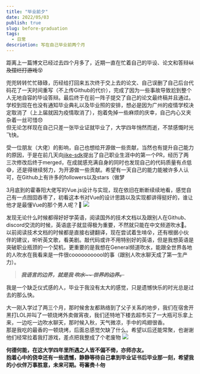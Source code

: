 ```yaml
---
title: "毕业前夕"
date: 2022/05/03
publish: true
slug: before-graduation
tags: 
  - 日常
descriotion: 写在自己毕业前两个月
---
```

距离上一篇博文已经过去四个月多了，近期一直在忙着自己的毕设、论文和答辩<del>以及摆烂打游戏</del>😵  


兜兜转转忙忙碌碌，历经给打回来五次终于交上去的论文、自己误删了自己后台代码花了一天时间重写（不上传Github的代价），完成了因为一些事故导致尬到整个人无地自容的毕设答辩。最后终于在前一阵子提交了自己的论文最终稿并且通过。  
学校到现在也没有通知毕业典礼以及毕业照的安排，想必是因为广州的疫情学校决定取消了（上上届就因为疫情取消了），抱着免掉一些麻烦的庆幸，自己内心又夹杂着一丝可惜😞  
但无论怎样现在自己只差一张毕业证就毕业了，大学四年悄然而逝，不禁感慨时光飞快。

受一位朋友（大佬）的影响，自己也想给开源做一些贡献，当然也有提升自己能力的原因，于是在前几天向[jike-sdk](https://github.com/open-jike/jike-sdk)提出了自己职业生涯中的第一个PR，经历了两三次修改后终于merged，在成就感充满自身的同时也发现自己的代码质量有点低😅，还是得继续努力，为开源做一些贡献。希望有一天自己的能力能被许多人认可，在Github上有许多的followers以及stars（做梦

3月底到的霍春阳大佬写的Vue.js设计与实现，现在依旧在断断续续地看，感觉自己有一点囫囵吞枣了，初看这本书对Vue的设计思路以及实现都讲得挺好的，谁让他才是最懂Vue的那个男人呢？🐶
![](/postImg/before-graduation/zhihu.png)  

发现无论什么时候都得好好学英语，阅读国外的技术文档以及跟别人在Github、discord交流的时候，英语底子就显得极为重要，不然就只能在中文频道吹水🤪。以前阅读技术文档的时候都是直接右键翻译，现在尝试着生啃😵，还有根据小伙伴的建议，听听英文歌，看美剧。敲代码或许不用特别好的英语，但是我想英语是突破职业瓶颈的一个契机，更重要的是我想在General频道吹水，能跟全世界各地的人吹水在我看来是一件很cooooooooool的事（跟别人吹水聊天成了第一生产力）。

> ***我语言的边界，就是我 <del>吹水~~ 世界的边界。</del>***

我是一个缺乏仪式感的人，毕业于我没有太大的感觉，只是遗憾快乐的时光总是过去的那么快。

大一刚入学过了两三个月，那时候舍友都熟络到了父子关系的地步，我们在宿舍开黑打LOL并叫了一顿烧烤外卖做宵夜，我们还特地下楼去超市买了一大瓶可乐拿上来，一边吃一边吹水聊天，那时候入秋，天气微凉，手中的鸡翅很香。  
那是我吃的最香的一顿烧烤，后面总感觉欠缺了什么。希望以后还能常聚，也谢谢他们经常拉着我打游戏，差点把我整成了个老废物
![](/postImg/before-graduation/garbage.jpg)

**何德何能，在这大学四年里所遇之人皆不偏不倚，亦师亦友。**  
**抱着心中的侥幸还有一些遗憾，静静等待自己拿到毕业证书后毕业那一刻，希望我的小伙伴万事胜意，未来可期。<del>苟富贵！勿</del>**
